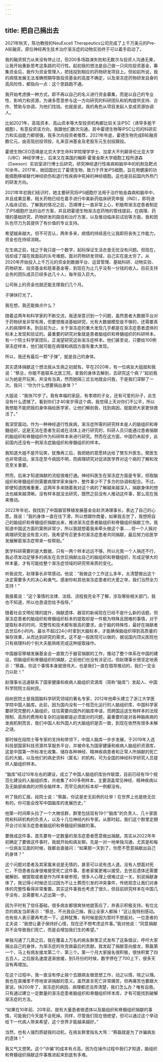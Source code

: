 ```yaml
---
---
---
```

title: 把自己捐出去
---




2021年秋天，陈功教授的NeuExcell Therapeutics公司完成了上千万美元的Pre-A轮融资，原位神经再生技术治疗渐冻症的动物实验终于可以着手启动了。

我的融资努力从来没有停止过，但200多场路演失败和无数次与投资人沟通无果，让我开始重新思考这条路的可行性。起初我的想法是自己做一只风险投资基金，筹集资金后，我作为资金管理人，把钱投到相应的药物研发项目上。但如前所说，我的病情发展无法准确预期导致投资基金的高度不确定，以及渐冻症药物研发自身的高风险性，都指向一点：这个思路跑不通。

我开始考虑换一种方式，即不再以自己的名义进行资金募集，而是以自己的专业性、影响力和资源，为诸多愿意参与这一方向研究的科研团队和机构提供支持、合作、赞助与协调，为他们找钱。也就是说，我的角色从项目发起人变成资源协调人。

比如2021年，高瓴资本、高山资本等大型投资机构都比较关注iPSC（诱导多能干细胞），有意投资该方向，我跟他们数次沟通，其中霍德生物等iPSC公司的科研实力和实战能力都很强，我多次向投资者推荐。2021年年底，霍德生物完成B轮融资数亿元，由高瓴创投领投，礼来亚洲基金及老股东元生创投跟投。

霍德生物CEO范靖是北京大学生命科学院理学学士、加拿大不列颠哥伦比亚大学（UBC）神经学博士，后来又在美国约翰斯·霍普金斯大学细胞工程所道森（Dawson）实验室进行博士后研究，研究神经退行性疾病和脑卒中的机制及靶点10余年。2017年，她回国创立了霍德生物，致力于开发iPS细胞，旨在用健康的功能细胞移植替代神经损伤和退行性疾病中死掉的神经细胞。这也是目前国内外热门的研发方向。

2021年年初我们结识时，她主要研究将iPS细胞疗法用于治疗帕金森病和脑卒中，并且成果显著，相关药物已经在着手进行中美新药临床研究申报（IND），即将进入临床试验。了解我的情况之后，范靖博士一直非常上心，积极帮渐冻症患者制定了iPS细胞疗法的治疗方案，并且把霍德生物渐冻症药物的管线提前。在病理、药理的基础研究，药物研发的路径和治疗方案，以及推动临床前试验等方面，我和团队也尽力为其提供了有价值的专业支持。

希望越来越大。但不可否认，两年多来，病情的持续恶化让我即将丧失工作能力，资金也在持续消耗。

在生病之前，钱之于我只是一个数字，起码保证生活衣食无忧没有问题。但现在，钱却成了摆在我面前的头号难题。面对药物研发领域，自己实在是太穷了。从2020年开始投入上千万元的资金到数据平台、运营管理、基础科研、动物实验、药物研发、投资基金和慈善基金等，到现在为止几乎没有一分钱的收入。目前支持业务的团队成员已经多达几十人，每年投入巨大。

公司账上的资金也就还能支撑我们几个月。

子弹快打光了。

我在想，我还能做点什么？

随着这两年和科学家的不断交流，我逐渐意识到一个问题，虽然患者大数据平台对于药物研发非常有用，但要想推进基础研究，光有大数据模型是不够的，还需要真人的病理样本。到目前为止，关于渐冻症的重大发现几乎都是在渐冻症患者遗体的标本上发现和验证的。最重要的研究对象就是患者脑组织和脊髓组织的科研样本。有一个院士科学家团队，正渴望研究这些渐冻症样本。他们甚至说，只要给100例渐冻症样本，他们就可能在病理和病因方面有重大发现。

所以，我还有最后一颗“子弹”，就是自己的身体。

其实遗体捐献这个想法我从生病之初就有。早在2020年，有一位病友大姐就和我说：“蔡总，你能不能联系北医三院，拿我的身体去解剖，去研究这个病？”起初我以为她是开玩笑，并没有当真，然而她隔三岔五地就会问我，于是我们深聊了一次。我问：“你为什么想要捐出身体？”

大姐说：“我快70岁了。我有幸福的家庭，有孝顺的子女，还有可爱的孙子，此生没有什么遗憾了。看到你们才40来岁得这个病，我觉得上天对你们不公平，所以我想能不能把我的身体捐给医学家，让他们解剖我，找到病因，就能把大家更快救活了。”

我深受震动。作为一种神经退行性疾病，渐冻症所需的研究样本是人的脑组织和脊髓组织，这是无法在患者生前或在活体上进行研究的，科研人员只能通过患者捐献的脑组织和脊髓组织作为科研样本来进行研究。然而在这方面，中国仍未起步，此前国内还没有一例渐冻症脑组织和脊髓组织的样本。

我知道大姐不是开玩笑，犹豫再三后，我把她的意愿转达给了樊东升医生。樊医生也非常感动。渐冻症至今病因不明，而病理研究对促进医学界对这个病的了解和攻克至关重要。

然而，后来才知道捐献的流程很难打通。神经科医生在渐冻症方面是专家，但取脑组织和脊髓组织则需要病理学家来操作，整件事少不了多方的协调和配合。不过，即便知道困难重重，这两年多来随着我对这个病的了解越来越深入，捐献身体的想法也越来越清晰。没有样本就没法研究，既然之前没有人推动这件事，那么现在我来推动。

2022年年初，我找到了中国器官移植发展基金会赵洪涛理事长，表达了自己的心愿。我说：“我的身体一直在往下滑，所以想跟你商量，如果我去世了，我想把自己的脑组织和脊髓组织捐献出来，推进渐冻症患者脑组织和脊髓组织捐献工作。我知道中国这方面的案例非常少，所以我就想着我来牵头做这个事……但一个人捐对病理研究是没有意义的，我希望号召更多的渐冻症患者共同捐献，最后努力给医学发展解密渐冻症带来一些帮助。”

医学科研需要的是大数据，只有一两个样本远远不够。所以光我一个人捐还不行，我必须发动足够多的病友在去世后捐献出自己的脑组织和脊髓组织，形成足够大的样本量，才有可能给整个渐冻症领域的研究带来质的变化。

听我说完，赵理事长非常感动。他说：“我做这个工作这么多年，太清楚做出这个决定需要多大的决心和勇气。感谢你和其他渐冻症患者的大爱之举，我们当然全力支持！”

我接着说：“这个事情的法律、法规、流程我完全不了解，涉及哪些相关部门，我也不知道，所以也恳请您给予指导。”

随着社会文明伦理的提升，捐献遗体、器官的新闻现在已经不是什么新的话题，但渐冻症患者的脑组织和脊髓组织标本的提取却是一件极为特殊且困难的事情，对于提取标本的时间、完整性和技术都有极高的要求。由于脑的特殊性，最好在捐献者去世后6小时内、最长不超过24小时拿到大脑标本，才能确保脑组织得到高质量的保存效果，从而达到研究的需求。这不是一般医院可以做的，据说国内顶尖医院也只有病理科的个别大夫能熟练完成这种提取操作。

中国器官移植发展基金会一直致力于器官捐献的工作，推动了整个体系在中国的建设，但脑组织和脊髓组织的捐献，之前他们也没有涉足过。但赵理事长很坚定地表示：“蔡磊，你这个事情本身就很伟大，也是我们一直在倡导推动的，我们一定全力以赴！”

赵理事长迅速联系了国家健康和疾病人脑组织资源库（简称“脑库”）发起人、中国科学院院士段树民。

段树民院士是我国脑科学研究领域的著名专家，2012年他牵头建立了浙江大学医学院中国人脑库。此前，因为国内没有一个规范化运行的人脑组织库，中国科学家要研究完整的人脑组织，往往需要向国外的脑库申请，而跨国运送生物样本的法规限制、高昂的费用和复杂的运输都是必须面对的问题，最重要的是对各种脑疾病的发病机制而言，我们中国人和外国人的大脑组织是否一致，到现在依然有很多未解之谜。

那时候在段院士等专家的支持和带领下，中国人脑库一步步发展，于2019年入选科技部国家科技资源共享服务平台，并被命名为国家健康和疾病人脑组织资源库，这是中国第一所标准化收集、储存各种神经、精神疾病患者和正常人所捐献的死亡后的大脑，以及他们的病史资料（匿名）的机构，可为全国的神经科学研究人员提供人脑组织样本。

“脑库”经过10年左右的建设，成立了中国人脑组织库协作联盟，目前已经有19个规范化建设的人脑组织库，共收集了400多例样本，主要涵盖常见神经、精神疾病以及无脑部疾病的对照全脑样本，而罕见病的标本却一例都没有。

听了我的汇报，段院士说：“蔡磊，你这是史无前例的壮举！在世界上也是绝无仅有的。你可能会改写中国脑库的发展历史。”

他第一时间牵头拉了一个大微信群，群里包括现有19个“脑库”的负责人、几十家医院和科研机构的负责人，以及十几位神经内科专家。从那时起，我们这个群里定期开会讨论渐冻症患者脑组织和脊髓组织捐献的事。

要做成这件事，首先要有一定数量的渐冻症患者愿意做出捐献。其实从2022年年初确定了要做这件事时，我就开始和病友聊。先是一对一地单独沟通，尤其是和每一位病友见面的时候，我都会直接问：“如果那一天到了，你愿不愿意捐献出自己的身体？”

这个问题对患者及其家属来说是无情的，甚至可以说有违人道。没有人想面对死亡，不但患者自身很难接受死亡这件事，患者家属更难以接受。去世后遗体还需要被解剖、被提取或者是作为样本被参观，很多人心理上很难过这一关。别说捐献身体了，我记得小时候还见过因为不让土葬而引发的冲突事件，传统观念让我们对身体的完整性看得非常重要。其实这件事我也考虑了很久，但目前研究样本在中国几乎没有，总需要有人迈出第一步。

因为平时有了信任基础，很多病友都很爽快地就答应了，并表示积极支持。有位北京的病友当即表示：“蔡总，不光我自己捐，我让全家人都捐！”这让我特别感动。也有些人表示要再考虑一下。这种犹豫，有时候是因为暂时不想面对。一位患者的丈夫说：“我想让妻子保持好心情，现在还不想考虑这件事。”我对他说：“同意捐献并不会导致我们死亡，而是会增加我们生的希望。”

单独沟通了几周之后，我在覆盖上万名的病友群里正式发布了这条倡议，呼吁大家捐出自己的身体，为渐冻症的攻克做最后的贡献。我发起了捐献意向接龙，蔡磊第一个，马上有病友接龙第二个、第三个。第一个月大家报名很积极，很快积累了四五百人，之后报名速度逐渐放缓，到5月份的时候，数字停在了700上下，很多天没有再增加。

在这个过程中，我一直没有停止挨个去跟病友做思想工作，动之以情，晓之以理。我也在直播里不停地宣讲捐献的意义。虽然直言死亡非常痛苦，但再痛苦也要跟大家说。快200年了，渐冻症的病因、病理都还没弄清楚，我们怎么办？唯有自救。只有通过建立一定数量的渐冻症患者脑组织和脊髓组织样本库，才有可能找到破解渐冻症的方法。

“如果在10年前、20年前，就有大量患者做遗体以及脑组织和脊髓组织捐献的事情，可能我们今天就不会死掉。同样，尽管我们现在很绝望，但可以通过这个举动给下一代病人带来希望，这个世界才能越来越好。”

当然，也有人强烈质疑我的动机，在病友群里指名大骂：“蔡磊就是为了诈骗病友的遗体！”

我又气又想笑。这个“诈骗”的成本有点高，因为在操作过程中我们才知道，脑组织和脊髓组织捐献这件事推进起来到底有多难。